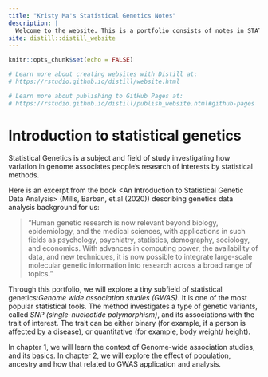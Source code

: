 ```yaml
---
title: "Kristy Ma's Statistical Genetics Notes"
description: |
  Welcome to the website. This is a portfolio consists of notes in STAT494 (statistical genetics).
site: distill::distill_website
---
```


```r
knitr::opts_chunk$set(echo = FALSE)

# Learn more about creating websites with Distill at:
# https://rstudio.github.io/distill/website.html

# Learn more about publishing to GitHub Pages at:
# https://rstudio.github.io/distill/publish_website.html#github-pages

```

# Introduction to statistical genetics

Statistical Genetics is a subject and field of study investigating how variation in genome associates people's research of interests by statistical methods.

Here is an excerpt from the book \<An Introduction to Statistical Genetic Data Analysis\> (Mills, Barban, et.al (2020)) describing genetics data analysis background for us:

> "Human genetic research is now relevant beyond biology, epidemiology, and the medical sciences, with applications in such fields as psychology, psychiatry, statistics, demography, sociology, and economics. With advances in computing power, the availability of data, and new techniques, it is now possible to integrate large-scale molecular genetic information into research across a broad range of topics."

Through this portfolio, we will explore a tiny subfield of statistical genetics:*Genome wide association studies (GWAS)*. It is one of the most popular statistical tools. The method investigates a type of genetic variants, called *SNP (single-nucleotide polymorphism)*, and its associations with the trait of interest. The trait can be either binary (for example, if a person is affected by a disease), or quantitative (for example, body weight/ height).

In chapter 1, we will learn the context of Genome-wide association studies, and its basics. In chapter 2, we will explore the effect of population, ancestry and how that related to GWAS application and analysis.
